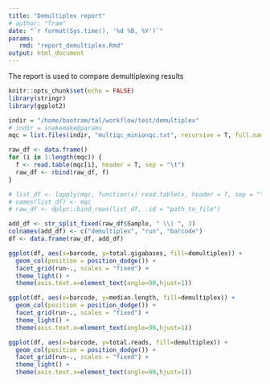 ```yaml
---
title: "Demultiplex report"
# author: "Tram"
date: "`r format(Sys.time(), '%d %B, %Y')`"
params:
   rmd: "report_demultiplex.Rmd"
output: html_document
---
```

The report is used to compare demultiplexing results 

```r
knitr::opts_chunk$set(echo = FALSE)
library(stringr)
library(ggplot2)
```


```r
indir = "/home/baotram/tal/workflow/test/demultiplex"
# indir = snakemake@params
mqc = list.files(indir, "multiqc_minionqc.txt", recursive = T, full.names = T)

raw_df <- data.frame()
for (i in 1:length(mqc)) {
  f <- read.table(mqc[i], header = T, sep = "\t")
  raw_df <- rbind(raw_df, f)
}

# list_df <- lapply(mqc, function(x) read.table(x, header = T, sep = "\t"))
# names(list_df) <- mqc
# raw_df <- dplyr::bind_rows(list_df, .id = "path_to_file")
```

```r
add_df <- str_split_fixed(raw_df$Sample, " \\| ", 3)
colnames(add_df) <- c("demultiplex", "run", "barcode")
df <- data.frame(raw_df, add_df)
```


```r
ggplot(df, aes(x=barcode, y=total.gigabases, fill=demultiplex)) +
  geom_col(position = position_dodge()) +
  facet_grid(run~., scales = "fixed") +
  theme_light() +
  theme(axis.text.x=element_text(angle=90,hjust=1))
```


```r
ggplot(df, aes(x=barcode, y=median.length, fill=demultiplex)) +
  geom_col(position = position_dodge()) +
  facet_grid(run~., scales = "fixed") +
  theme_light() +
  theme(axis.text.x=element_text(angle=90,hjust=1))
```

```r
ggplot(df, aes(x=barcode, y=total.reads, fill=demultiplex)) +
  geom_col(position = position_dodge()) +
  facet_grid(run~., scales = "fixed") +
  theme_light() +
  theme(axis.text.x=element_text(angle=90,hjust=1))
```
